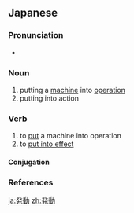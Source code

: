 ==Japanese==
{{ja-kanjitab|はつ|どう|yomi=o}}

===Pronunciation===
* {{ja-pron|はつどう|y=o|acc=0|acc_ref=NHK}}

===Noun===
{{ja-noun|はつどう|kyu=發動}}

# putting a [[machine]] into [[operation]]
# putting into action

===Verb===
{{ja-verb-suru|はつどう|kyu=發動}}

# to [[put]] a machine into operation
# to [[put into effect]]

====Conjugation====
{{ja-suru|はつどう}}

===References===
<references/>

[[ja:発動]]
[[zh:発動]]